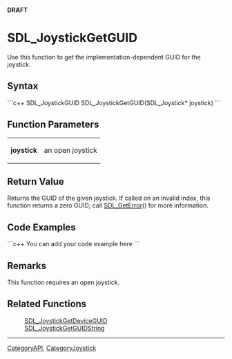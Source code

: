 <span color="red">'''DRAFT'''</span>

= SDL_JoystickGetGUID =
Use this function to get the implementation-dependent GUID for the joystick.



== Syntax ==
```c++
SDL_JoystickGUID SDL_JoystickGetGUID(SDL_Joystick* joystick)
```


== Function Parameters ==
{|
|'''joystick'''
|an open joystick
|}


== Return Value ==
Returns the GUID of the given joystick.  If called on an invalid index, this function returns a zero GUID; call [[SDL_GetError]]() for more information.


== Code Examples ==
```c++
You can add your code example here
```


== Remarks ==
This function requires an open joystick.


== Related Functions ==
:[[SDL_JoystickGetDeviceGUID]]
:[[SDL_JoystickGetGUIDString]]

----
[[CategoryAPI]], [[CategoryJoystick]]
